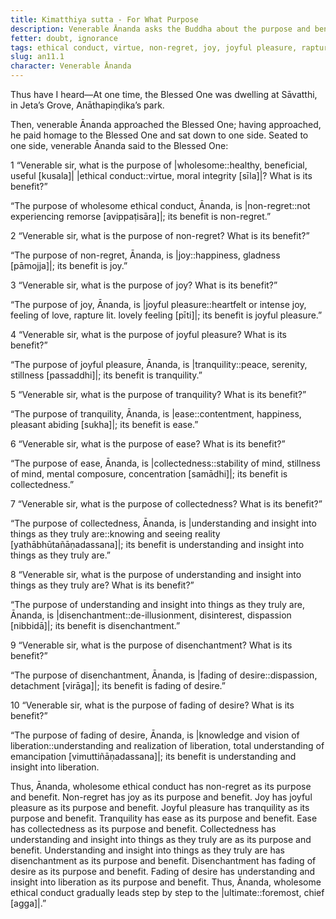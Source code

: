 ```yaml
---
title: Kimatthiya sutta - For What Purpose
description: Venerable Ānanda asks the Buddha about the purpose and benefit of wholesome ethical conduct. The Buddha explains gradual benefits of wholesome ethical conduct, starting with the immediate one of non-regret to the ultimate one of understanding and insight into liberation.
fetter: doubt, ignorance
tags: ethical conduct, virtue, non-regret, joy, joyful pleasure, rapture, tranquility, ease, collectedness, understanding, insight, disenchantment, fading of desire, liberation, an, an11
slug: an11.1
character: Venerable Ānanda
---
```


Thus have I heard—At one time, the Blessed One was dwelling at Sāvatthi, in Jeta’s Grove, Anāthapiṇḍika’s park.

Then, venerable Ānanda approached the Blessed One; having approached, he paid homage to the Blessed One and sat down to one side. Seated to one side, venerable Ānanda said to the Blessed One:

1 “Venerable sir, what is the purpose of |wholesome::healthy, beneficial, useful [kusala]| |ethical conduct::virtue, moral integrity [sīla]|? What is its benefit?”

“The purpose of wholesome ethical conduct, Ānanda, is |non-regret::not experiencing remorse [avippaṭisāra]|; its benefit is non-regret.”

2 “Venerable sir, what is the purpose of non-regret? What is its benefit?”

“The purpose of non-regret, Ānanda, is |joy::happiness, gladness [pāmojja]|; its benefit is joy.”

3 “Venerable sir, what is the purpose of joy? What is its benefit?”

“The purpose of joy, Ānanda, is |joyful pleasure::heartfelt or intense joy, feeling of love, rapture lit. lovely feeling [pīti]|; its benefit is joyful pleasure.”

4 “Venerable sir, what is the purpose of joyful pleasure? What is its benefit?”

“The purpose of joyful pleasure, Ānanda, is |tranquility::peace, serenity, stillness [passaddhi]|; its benefit is tranquility.”

5 “Venerable sir, what is the purpose of tranquility? What is its benefit?”

“The purpose of tranquility, Ānanda, is |ease::contentment, happiness, pleasant abiding [sukha]|; its benefit is ease.”

6 “Venerable sir, what is the purpose of ease? What is its benefit?”

“The purpose of ease, Ānanda, is |collectedness::stability of mind, stillness of mind, mental composure, concentration [samādhi]|; its benefit is collectedness.”

7 “Venerable sir, what is the purpose of collectedness? What is its benefit?”

“The purpose of collectedness, Ānanda, is |understanding and insight into things as they truly are::knowing and seeing reality [yathābhūtañāṇadassana]|; its benefit is understanding and insight into things as they truly are.”

8 “Venerable sir, what is the purpose of understanding and insight into things as they truly are? What is its benefit?”

“The purpose of understanding and insight into things as they truly are, Ānanda, is |disenchantment::de-illusionment, disinterest, dispassion [nibbidā]|; its benefit is disenchantment.”

9 “Venerable sir, what is the purpose of disenchantment? What is its benefit?”

“The purpose of disenchantment, Ānanda, is |fading of desire::dispassion, detachment [virāga]|; its benefit is fading of desire.”

10 “Venerable sir, what is the purpose of fading of desire? What is its benefit?”

“The purpose of fading of desire, Ānanda, is |knowledge and vision of liberation::understanding and realization of liberation, total understanding of emancipation [vimuttiñāṇadassana]|; its benefit is understanding and insight into liberation.

Thus, Ānanda, wholesome ethical conduct has non-regret as its purpose and benefit. Non-regret has joy as its purpose and benefit. Joy has joyful pleasure as its purpose and benefit. Joyful pleasure has tranquility as its purpose and benefit. Tranquility has ease as its purpose and benefit. Ease has collectedness as its purpose and benefit. Collectedness has understanding and insight into things as they truly are as its purpose and benefit. Understanding and insight into things as they truly are has disenchantment as its purpose and benefit. Disenchantment has fading of desire as its purpose and benefit. Fading of desire has understanding and insight into liberation as its purpose and benefit. Thus, Ānanda, wholesome ethical conduct gradually leads step by step to the |ultimate::foremost, chief [agga]|.”